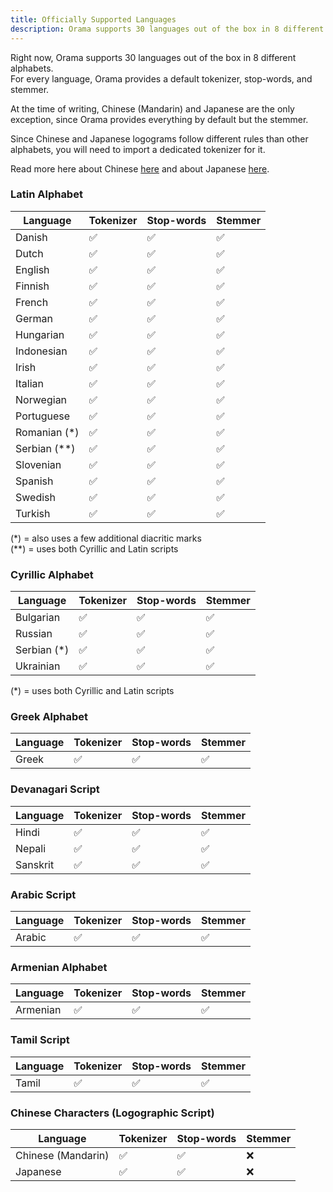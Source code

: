 ```yaml
---
title: Officially Supported Languages
description: Orama supports 30 languages out of the box in 8 different alphabets. For every language, Orama provides a default tokenizer, stop-words, and stemmer.
---
```


Right now, Orama supports 30 languages out of the box in 8 different alphabets. \
For every language, Orama provides a default tokenizer, stop-words, and stemmer.

<Callout title='🇨🇳🇯🇵 A note on Chinese and Japanese'>
At the time of writing, Chinese (Mandarin) and Japanese are the only exception, since Orama provides everything by default but the stemmer.

Since Chinese and Japanese logograms follow different rules than other alphabets, you will need to import a dedicated tokenizer for it.

Read more here about Chinese [here](/open-source/supported-languages/using-chinese-with-orama) and about Japanese [here](/open-source/supported-languages/using-japanese-with-orama).
</Callout>


### Latin Alphabet

| Language       | Tokenizer | Stop-words | Stemmer |
| -------------- | --------- | ---------- | ------- |
| Danish         | ✅        | ✅         | ✅      |
| Dutch          | ✅        | ✅         | ✅      |
| English        | ✅        | ✅         | ✅      |
| Finnish        | ✅        | ✅         | ✅      |
| French         | ✅        | ✅         | ✅      |
| German         | ✅        | ✅         | ✅      |
| Hungarian      | ✅        | ✅         | ✅      |
| Indonesian     | ✅        | ✅         | ✅      |
| Irish          | ✅        | ✅         | ✅      |
| Italian        | ✅        | ✅         | ✅      |
| Norwegian      | ✅        | ✅         | ✅      |
| Portuguese     | ✅        | ✅         | ✅      |
| Romanian (\*)  | ✅        | ✅         | ✅      |
| Serbian (\*\*) | ✅        | ✅         | ✅      |
| Slovenian      | ✅        | ✅         | ✅      |
| Spanish        | ✅        | ✅         | ✅      |
| Swedish        | ✅        | ✅         | ✅      |
| Turkish        | ✅        | ✅         | ✅      |

(\*) = also uses a few additional diacritic marks \
(\*\*) = uses both Cyrillic and Latin scripts

### Cyrillic Alphabet

| Language     | Tokenizer | Stop-words | Stemmer |
| ------------ | --------- | ---------- | ------- |
| Bulgarian    | ✅        | ✅         | ✅      |
| Russian      | ✅        | ✅         | ✅      |
| Serbian (\*) | ✅        | ✅         | ✅      |
| Ukrainian    | ✅        | ✅         | ✅      |

(\*) = uses both Cyrillic and Latin scripts

### Greek Alphabet

| Language | Tokenizer | Stop-words | Stemmer |
| -------- | --------- | ---------- | ------- |
| Greek    | ✅        | ✅         | ✅      |

### Devanagari Script

| Language | Tokenizer | Stop-words | Stemmer |
| -------- | --------- | ---------- | ------- |
| Hindi    | ✅        | ✅         | ✅      |
| Nepali   | ✅        | ✅         | ✅      |
| Sanskrit | ✅        | ✅         | ✅      |

### Arabic Script

| Language | Tokenizer | Stop-words | Stemmer |
| -------- | --------- | ---------- | ------- |
| Arabic   | ✅        | ✅         | ✅      |

### Armenian Alphabet

| Language | Tokenizer | Stop-words | Stemmer |
| -------- | --------- | ---------- | ------- |
| Armenian | ✅        | ✅         | ✅      |

### Tamil Script

| Language | Tokenizer | Stop-words | Stemmer |
| -------- | --------- | ---------- | ------- |
| Tamil    | ✅        | ✅         | ✅      |

### Chinese Characters (Logographic Script)

| Language           | Tokenizer | Stop-words | Stemmer |
| ------------------ | --------- | ---------- | ------- |
| Chinese (Mandarin) | ✅        | ✅         | ❌      |
| Japanese           | ✅        | ✅         | ❌      |
